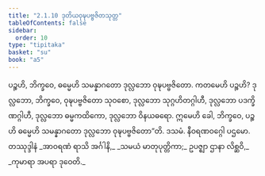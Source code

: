 ```yaml
---
title: "2.1.10 ဒုတိယဝုဍ္ဎပဗ္ဗဇိတသုတ္တ"
tableOfContents: false
sidebar:
  order: 10
type: "tipitaka"
basket: "su"
book: "a5"
---
```



<DynamicBreadcrumb />

<Division number="60" book="a5" e="ch" v="16" p="69">

<Paragraph number="394" book="a5">
ပဉ္စဟိ, ဘိက္ခဝေ, ဓမ္မေဟိ သမန္နာဂတော ဒုလ္လဘော ဝုဍ္ဎပဗ္ဗဇိတော. ကတမေဟိ ပဉ္စဟိ? ဒုလ္လဘော, ဘိက္ခဝေ, ဝုဍ္ဎပဗ္ဗဇိတော သုဝစော, ဒုလ္လဘော သုဂ္ဂဟိတဂ္ဂါဟီ, ဒုလ္လဘော ပဒက္ခိဏဂ္ဂါဟီ, ဒုလ္လဘော ဓမ္မကထိကော, ဒုလ္လဘော ဝိနယဓရော. ဣမေဟိ ခေါ, ဘိက္ခဝေ, ပဉ္စဟိ ဓမ္မေဟိ သမန္နာဂတော ဒုလ္လဘော ဝုဍ္ဎပဗ္ဗဇိတော”တိ.

</Paragraph>
</Division>

<Paragraph number="395" type="center" book="a5">
ဒသမံ.



</Paragraph>

<Paragraph number="396" type="center" book="a5">
နီဝရဏဝဂ္ဂေါ ပဌမော.



</Paragraph>

<Paragraph number="397" type="center" book="a5">
တဿုဒ္ဒါနံ


</Paragraph>

<Paragraph number="398" type="verses" book="a5">
_အာဝရဏံ ရာသိ အင်္ဂါနိ,_  
_သမယံ မာတုပုတ္တိကာ;_  
ဥပဇ္ဈာ ဌာနာ လိစ္ဆဝိ,_  
_ကုမာရာ အပရာ ဒုဝေတိ._
</Paragraph>